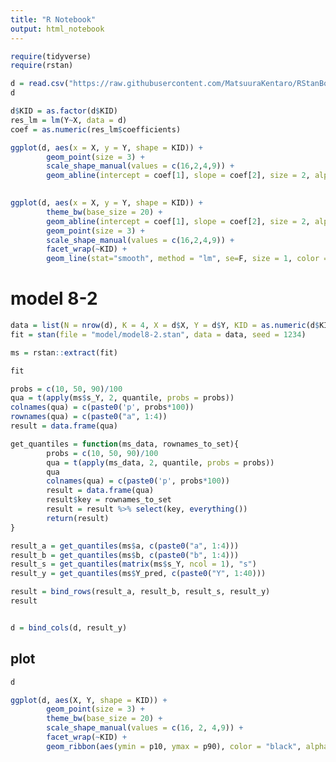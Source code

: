 ```yaml
---
title: "R Notebook"
output: html_notebook
---
```


```r
require(tidyverse)
require(rstan)

```

```r
d = read.csv("https://raw.githubusercontent.com/MatsuuraKentaro/RStanBook/master/chap08/input/data-salary-2.txt")
d

```

```r
d$KID = as.factor(d$KID)
res_lm = lm(Y~X, data = d)
coef = as.numeric(res_lm$coefficients)

ggplot(d, aes(x = X, y = Y, shape = KID)) + 
        geom_point(size = 3) + 
        scale_shape_manual(values = c(16,2,4,9)) + 
        geom_abline(intercept = coef[1], slope = coef[2], size = 2, alpha = 0.3)
        

```

```r
ggplot(d, aes(x = X, y = Y, shape = KID)) + 
        theme_bw(base_size = 20) +
        geom_abline(intercept = coef[1], slope = coef[2], size = 2, alpha = 0.3) + 
        geom_point(size = 3) + 
        scale_shape_manual(values = c(16,2,4,9)) +
        facet_wrap(~KID) + 
        geom_line(stat="smooth", method = "lm", se=F, size = 1, color = "black", linetype = "31", alpha = 0.8)
```

# model 8-2

```r
data = list(N = nrow(d), K = 4, X = d$X, Y = d$Y, KID = as.numeric(d$KID))
fit = stan(file = "model/model8-2.stan", data = data, seed = 1234)
```

```r
ms = rstan::extract(fit)

fit
```


```r

probs = c(10, 50, 90)/100
qua = t(apply(ms$s_Y, 2, quantile, probs = probs))
colnames(qua) = c(paste0('p', probs*100))
rownames(qua) = c(paste0("a", 1:4))
result = data.frame(qua)

get_quantiles = function(ms_data, rownames_to_set){
        probs = c(10, 50, 90)/100
        qua = t(apply(ms_data, 2, quantile, probs = probs))
        qua
        colnames(qua) = c(paste0('p', probs*100))
        result = data.frame(qua)
        result$key = rownames_to_set
        result = result %>% select(key, everything())
        return(result)
}

result_a = get_quantiles(ms$a, c(paste0("a", 1:4)))
result_b = get_quantiles(ms$b, c(paste0("b", 1:4)))
result_s = get_quantiles(matrix(ms$s_Y, ncol = 1), "s")
result_y = get_quantiles(ms$Y_pred, c(paste0("Y", 1:40)))

result = bind_rows(result_a, result_b, result_s, result_y)
result


d = bind_cols(d, result_y)
```


## plot 
```r
d

ggplot(d, aes(X, Y, shape = KID)) + 
        geom_point(size = 3) + 
        theme_bw(base_size = 20) + 
        scale_shape_manual(values = c(16, 2, 4,9)) + 
        facet_wrap(~KID) + 
        geom_ribbon(aes(ymin = p10, ymax = p90), color = "black", alpha = 1/5)
        
```













